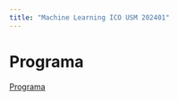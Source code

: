 ```yaml
---
title: "Machine Learning ICO USM 202401"
---
```

# Programa

[Programa ](/machine_learning_ICO_USM/program.qmd)

